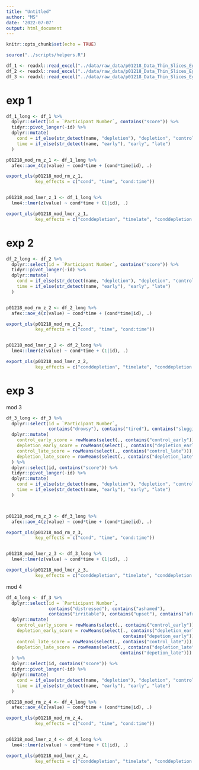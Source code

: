 ```yaml
---
title: "Untitled"
author: "MS"
date: '2022-07-07'
output: html_document
---
```


```r
knitr::opts_chunk$set(echo = TRUE)

source("../scripts/helpers.R")

df_1 <- readxl::read_excel("../data/raw_data/p01218_Data_Thin_Slices_Ego_Depletion_Exp1.xlsx")
df_2 <- readxl::read_excel("../data/raw_data/p01218_Data_Thin_Slices_Ego_Depletion_Exp2.xlsx")
df_3 <- readxl::read_excel("../data/raw_data/p01218_Data_Thin_Slices_Ego_Depletion_Exp3.xlsx")
```

# exp 1

```r
df_1_long <- df_1 %>% 
  dplyr::select(id = `Participant Number`, contains("score")) %>% 
  tidyr::pivot_longer(-id) %>% 
  dplyr::mutate(
    cond = if_else(str_detect(name, "depletion"), "depletion", "control"), 
    time = if_else(str_detect(name, "early"), "early", "late")
  ) 

p01218_mod_rm_z_1 <- df_1_long %>% 
  afex::aov_4(z(value) ~ cond*time + (cond*time|id), .)

export_ols(p01218_mod_rm_z_1, 
           key_effects = c("cond", "time", "cond:time"))


p01218_mod_lmer_z_1 <- df_1_long %>% 
  lme4::lmer(z(value) ~ cond*time + (1|id), .)

export_ols(p01218_mod_lmer_z_1, 
           key_effects = c("conddepletion", "timelate", "conddepletion:timelate"))
```

# exp 2

```r
df_2_long <- df_2 %>% 
  dplyr::select(id = `Participant Number`, contains("score")) %>% 
  tidyr::pivot_longer(-id) %>% 
  dplyr::mutate(
    cond = if_else(str_detect(name, "depletion"), "depletion", "control"), 
    time = if_else(str_detect(name, "early"), "early", "late")
  ) 


p01218_mod_rm_z_2 <- df_2_long %>% 
  afex::aov_4(z(value) ~ cond*time + (cond*time|id), .)

export_ols(p01218_mod_rm_z_2, 
           key_effects = c("cond", "time", "cond:time"))


p01218_mod_lmer_z_2 <- df_2_long %>% 
  lme4::lmer(z(value) ~ cond*time + (1|id), .)

export_ols(p01218_mod_lmer_z_2, 
           key_effects = c("conddepletion", "timelate", "conddepletion:timelate"))
```

# exp 3

mod 3 

```r
df_3_long <- df_3 %>% 
  dplyr::select(id = `Participant Number`,
                contains("drowsy"), contains("tired"), contains("sluggish")) %>% 
  dplyr::mutate(
    control_early_score = rowMeans(select(., contains("control_early"))), 
    depletion_early_score = rowMeans(select(., contains("depletion_early"))), 
    control_late_score = rowMeans(select(., contains("control_late"))), 
    depletion_late_score = rowMeans(select(., contains("depletion_late")))
  ) %>% 
  dplyr::select(id, contains("score")) %>% 
  tidyr::pivot_longer(-id) %>% 
  dplyr::mutate(
    cond = if_else(str_detect(name, "depletion"), "depletion", "control"), 
    time = if_else(str_detect(name, "early"), "early", "late")
  ) 



p01218_mod_rm_z_3 <- df_3_long %>% 
  afex::aov_4(z(value) ~ cond*time + (cond*time|id), .)

export_ols(p01218_mod_rm_z_3, 
           key_effects = c("cond", "time", "cond:time"))


p01218_mod_lmer_z_3 <- df_3_long %>% 
  lme4::lmer(z(value) ~ cond*time + (1|id), .)

export_ols(p01218_mod_lmer_z_3, 
           key_effects = c("conddepletion", "timelate", "conddepletion:timelate"))
```

mod 4 


```r
df_4_long <- df_3 %>% 
  dplyr::select(id = `Participant Number`,
                contains("distressed"), contains("ashamed"), 
                contains("irritable"), contains("upset"), contains("afraid")) %>% 
  dplyr::mutate(
    control_early_score = rowMeans(select(., contains("control_early"))), 
    depletion_early_score = rowMeans(select(., contains("depletion_early"),
                                            contains("depetion_early"))), 
    control_late_score = rowMeans(select(., contains("control_late"))), 
    depletion_late_score = rowMeans(select(., contains("depletion_late"), 
                                           contains("depetion_late")))
  ) %>% 
  dplyr::select(id, contains("score")) %>% 
  tidyr::pivot_longer(-id) %>% 
  dplyr::mutate(
    cond = if_else(str_detect(name, "depletion"), "depletion", "control"), 
    time = if_else(str_detect(name, "early"), "early", "late")
  ) 

p01218_mod_rm_z_4 <- df_4_long %>% 
  afex::aov_4(z(value) ~ cond*time + (cond*time|id), .)

export_ols(p01218_mod_rm_z_4, 
           key_effects = c("cond", "time", "cond:time"))


p01218_mod_lmer_z_4 <- df_4_long %>% 
  lme4::lmer(z(value) ~ cond*time + (1|id), .)

export_ols(p01218_mod_lmer_z_4, 
           key_effects = c("conddepletion", "timelate", "conddepletion:timelate"))
```

